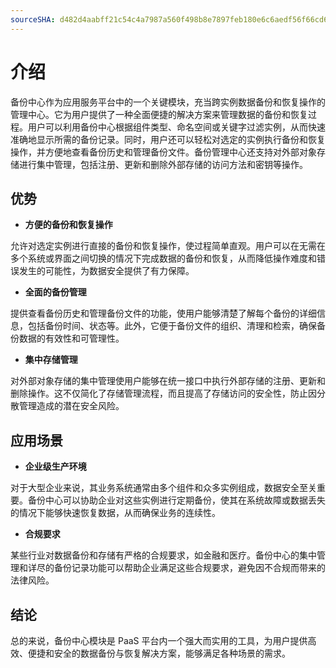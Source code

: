 ```yaml
---
sourceSHA: d482d4aabff21c54c4a7987a560f498b8e7897feb180e6c6aedf56f66cd618ff
---
```


# 介绍

备份中心作为应用服务平台中的一个关键模块，充当跨实例数据备份和恢复操作的管理中心。它为用户提供了一种全面便捷的解决方案来管理数据的备份和恢复过程。用户可以利用备份中心根据组件类型、命名空间或关键字过滤实例，从而快速准确地显示所需的备份记录。同时，用户还可以轻松对选定的实例执行备份和恢复操作，并方便地查看备份历史和管理备份文件。备份管理中心还支持对外部对象存储进行集中管理，包括注册、更新和删除外部存储的访问方法和密钥等操作。

## 优势

- **方便的备份和恢复操作**

允许对选定实例进行直接的备份和恢复操作，使过程简单直观。用户可以在无需在多个系统或界面之间切换的情况下完成数据的备份和恢复，从而降低操作难度和错误发生的可能性，为数据安全提供了有力保障。

- **全面的备份管理**

提供查看备份历史和管理备份文件的功能，使用户能够清楚了解每个备份的详细信息，包括备份时间、状态等。此外，它便于备份文件的组织、清理和检索，确保备份数据的有效性和可管理性。

- **集中存储管理**

对外部对象存储的集中管理使用户能够在统一接口中执行外部存储的注册、更新和删除操作。这不仅简化了存储管理流程，而且提高了存储访问的安全性，防止因分散管理造成的潜在安全风险。

## 应用场景

- **企业级生产环境**

对于大型企业来说，其业务系统通常由多个组件和众多实例组成，数据安全至关重要。备份中心可以协助企业对这些实例进行定期备份，使其在系统故障或数据丢失的情况下能够快速恢复数据，从而确保业务的连续性。

- **合规要求**

某些行业对数据备份和存储有严格的合规要求，如金融和医疗。备份中心的集中管理和详尽的备份记录功能可以帮助企业满足这些合规要求，避免因不合规而带来的法律风险。

## 结论

总的来说，备份中心模块是 PaaS 平台内一个强大而实用的工具，为用户提供高效、便捷和安全的数据备份与恢复解决方案，能够满足各种场景的需求。
